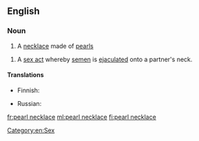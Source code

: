 ==English==
{{wikipedia}}

===Noun===
{{en-noun}}

# A [[necklace]] made of [[pearl]]s
{{quote-Fanny Hill|part=3
|Silks, laces, ear-rings, '''pearl-necklace''', gold watch, in short, all the trinkets and articles of dress were lavishly heap'd upon me}}
# A [[sex act]] whereby [[semen]] is [[ejaculated]] onto a partner's neck.

====Translations====
{{trans-top|piece of jewelry}}
* Finnish: {{t+|fi|helminauha}}
{{trans-mid}}
* Russian: {{t|ru|жемчужное ожерелье|n|tr=žemčúžnoje ožerélʹje|sc=Cyrl}}
{{trans-bottom}}

[[Category:en:Sex]]

[[fr:pearl necklace]]
[[ml:pearl necklace]]
[[fi:pearl necklace]]